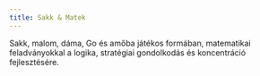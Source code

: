 ```yaml
---
title: Sakk & Matek
---
```

Sakk, malom, dáma, Go és amőba játékos formában, matematikai feladványokkal a logika, stratégiai gondolkodás és koncentráció fejlesztésére.
